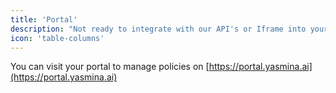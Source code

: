 ```yaml
---
title: 'Portal'
description: "Not ready to integrate with our API's or Iframe into your platform yet? No problem, your own portal can assist in giving insurance to your customers."
icon: 'table-columns'
---
```


You can visit your portal to manage policies on [https://portal.yasmina.ai](https://portal.yasmina.ai)
